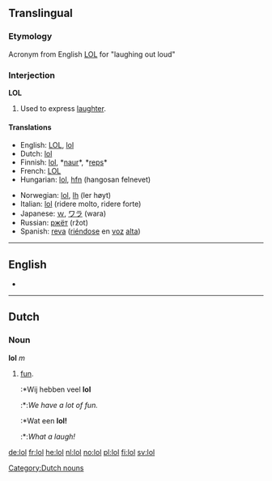 {{see|LOL}}

==Translingual==
===Etymology===
Acronym from English [[LOL]] for "laughing out loud"

===Interjection===
'''LOL'''

# {{txt}} Used to express [[laughter]].

====Translations====
{{top}}
*English: [[LOL]], [[lol]]
*Dutch: [[#Dutch|lol]]
*Finnish: [[lol]], *[[naur]]*, *[[reps]]*
*French: [[LOL]]
*Hungarian: [[lol]], [[hfn]] (hangosan felnevet)
{{mid}}
*Norwegian: [[lol]], [[lh]] (ler høyt)
*Italian: [[lol]] (ridere molto, ridere forte)
*Japanese: [[ｗ]], [[ワラ]] (wara)
*Russian: [[ржёт]] (ržot)
*Spanish: [[reva]] ([[riéndose]] en [[voz]] [[alto#Spanish|alta]])
{{bottom}}

----

==English==
* {{alternative spelling of|[[LOL]]}}

----

==Dutch==
===Noun===
'''lol''' ''m''

#[[fun]].
#:*Wij hebben veel '''lol'''
#:*:''We have a lot of fun.''
#:*Wat een '''lol!'''
#:*:''What a laugh!''

[[Category:Dutch nouns]]

[[de:lol]]
[[fr:lol]]
[[he:lol]]
[[nl:lol]]
[[no:lol]]
[[pl:lol]]
[[fi:lol]]
[[sv:lol]]